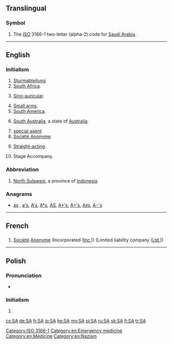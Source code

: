 {{also|ᎦᎪ|Appendix:Variations of "sa"}}

==Translingual==

===Symbol===
{{head|mul|symbol}}

# The [[ISO]] 3166-1 two-letter (alpha-2) code for [[Saudi Arabia]].

[[Category:ISO 3166-1]]

----

==English==

===Initialism===
{{rfc-header|Initialism}}
{{head|en|initialism}}

# [[Sturmabteilung]].
# [[South Africa]].
# {{context|medicine|lang=en}} [[sino-auricular|Sino-auricular]].
# [[small arms|Small arms]].
# [[South America]].
# {{context|Australia|lang=en}} [[South Australia]], a state of [[Australia]].
# [[special agent]]
# [[Société Anonyme]].<!---French?--->
# {{context|in gay personal ads|lang=en}} [[straight-acting|Straight-acting]].
# Stage Accompany.

===Abbreviation===
{{rfc-header|Abbreviation}}
{{head|en|abbreviation}}

# [[North Sulawesi]], a province of [[Indonesia]].

===Anagrams===
* [[as#English|as]] , [[a's#English|a's]], [[A's#English|A's]], [[A*s#English|A*s]], [[AS#English|AS]], [[A*'s#English|A*'s]], [[A+'s#English|A+'s]], [[A♯s#English|A♯s]], [[A−'s#English|A−'s]]

[[Category:en:Emergency medicine]]
[[Category:en:Medicine]]
[[Category:en:Nazism]]

----

==French==

==={{abbreviation-old|fr}}===
{{head|fr|abbreviation}}

# [[société|Société]] [[anonyme|Anonyme]] (Incorporated ([[Inc.]])) (Limited liability company ([[Ltd.]]))

----

==Polish==

===Pronunciation===
* {{audio|Pl-SA.ogg|Audio}}

=== Initialism ===
{{head|pl|initialism}}

# {{initialism of|spółka akcyjna|lang=pl}}

[[cs:SA]]
[[de:SA]]
[[fr:SA]]
[[io:SA]]
[[he:SA]]
[[my:SA]]
[[pl:SA]]
[[ru:SA]]
[[sk:SA]]
[[fi:SA]]
[[tr:SA]]
